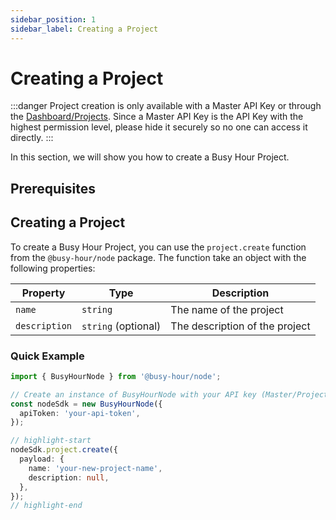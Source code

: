 ```yaml
---
sidebar_position: 1
sidebar_label: Creating a Project
---
```



# Creating a Project

:::danger
Project creation is only available with a Master API Key or through the [Dashboard/Projects](https://busyhour.id/dashboard/projects).
Since a Master API Key is the API Key with the highest permission level, please hide it securely so no one can access it directly.
:::

In this section, we will show you how to create a Busy Hour Project.

## Prerequisites

<Prerequisites />

## Creating a Project

To create a Busy Hour Project, you can use the `project.create` function from the `@busy-hour/node` package. The function take an object with the following properties:

| Property      | Type                                         | Description                    |
| ------------- | -------------------------------------------- | ------------------------------ |
| `name`        | `string`                                     | The name of the project        |
| `description` | `string` (optional) | The description of the project |

### Quick Example

```ts title="src/main.ts"
import { BusyHourNode } from '@busy-hour/node';

// Create an instance of BusyHourNode with your API key (Master/Project)
const nodeSdk = new BusyHourNode({
  apiToken: 'your-api-token',
});

// highlight-start
nodeSdk.project.create({
  payload: {
    name: 'your-new-project-name',
    description: null,
  },
});
// highlight-end
```
